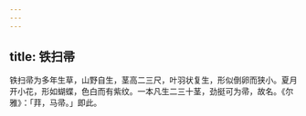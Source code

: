 ```yaml
---
---
---
```

title: 铁扫帚
---



铁扫帚为多年生草，山野自生，茎高二三尺，叶羽状复生，形似倒卵而狭小。夏月开小花，形如蝴蝶，色白而有紫纹。一本凡生二三十茎，劲挺可为帚，故名。《尔雅》：「荓，马帚。」即此。